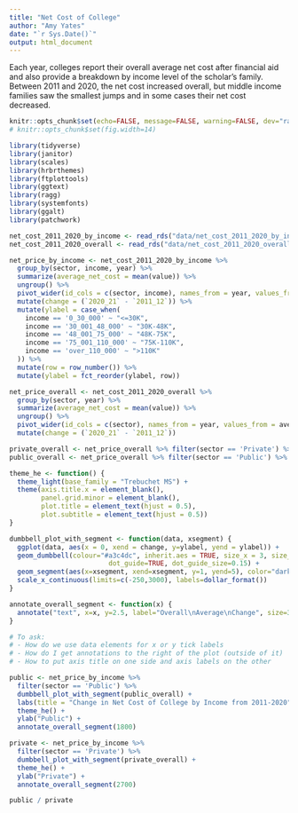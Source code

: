 ```yaml
---
title: "Net Cost of College"
author: "Amy Yates"
date: "`r Sys.Date()`"
output: html_document
---
```


Each year, colleges report their overall average net cost after financial aid and also provide a breakdown by income level of the scholar's family. Between 2011 and 2020, the net cost increased overall, but middle income families saw the smallest jumps and in some cases their net cost decreased. 

```r
knitr::opts_chunk$set(echo=FALSE, message=FALSE, warning=FALSE, dev="ragg_png")
# knitr::opts_chunk$set(fig.width=14)
```

```r
library(tidyverse)
library(janitor)
library(scales)
library(hrbrthemes)
library(ftplottools)
library(ggtext)
library(ragg)
library(systemfonts)
library(ggalt)
library(patchwork)

net_cost_2011_2020_by_income <- read_rds("data/net_cost_2011_2020_by_income.rds")
net_cost_2011_2020_overall <- read_rds("data/net_cost_2011_2020_overall.rds")
```

```r
net_price_by_income <- net_cost_2011_2020_by_income %>% 
  group_by(sector, income, year) %>% 
  summarize(average_net_cost = mean(value)) %>% 
  ungroup() %>% 
  pivot_wider(id_cols = c(sector, income), names_from = year, values_from = average_net_cost) %>%
  mutate(change = (`2020_21` - `2011_12`)) %>%
  mutate(ylabel = case_when(
    income == '0_30_000' ~ "<=30K",
    income == '30_001_48_000' ~ "30K-48K",
    income == '48_001_75_000' ~ "48K-75K",
    income == '75_001_110_000' ~ "75K-110K",
    income == 'over_110_000' ~ ">110K"
  )) %>%
  mutate(row = row_number()) %>% 
  mutate(ylabel = fct_reorder(ylabel, row))

net_price_overall <- net_cost_2011_2020_overall %>% 
  group_by(sector, year) %>% 
  summarize(average_net_cost = mean(value)) %>% 
  ungroup() %>% 
  pivot_wider(id_cols = c(sector), names_from = year, values_from = average_net_cost) %>% 
  mutate(change = (`2020_21` - `2011_12`))

private_overall <- net_price_overall %>% filter(sector == 'Private') %>% pull(change)
public_overall <- net_price_overall %>% filter(sector == 'Public') %>% pull(change)
```

```r
theme_he <- function() {
  theme_light(base_family = "Trebuchet MS") +
  theme(axis.title.x = element_blank(),
        panel.grid.minor = element_blank(),
        plot.title = element_text(hjust = 0.5),
        plot.subtitle = element_text(hjust = 0.5))
}

dumbbell_plot_with_segment <- function(data, xsegment) {
  ggplot(data, aes(x = 0, xend = change, y=ylabel, yend = ylabel)) +
  geom_dumbbell(colour="#a3c4dc", inherit.aes = TRUE, size_x = 3, size_xend = 3, colour_xend="#0e668b", 
                         dot_guide=TRUE, dot_guide_size=0.15) +
  geom_segment(aes(x=xsegment, xend=xsegment, y=1, yend=5), color="darkgrey", linetype="dashed") +
  scale_x_continuous(limits=c(-250,3000), labels=dollar_format())
}

annotate_overall_segment <- function(x) {
  annotate("text", x=x, y=2.5, label="Overall\nAverage\nChange", size=3, family = "Trebuchet MS")
}
```

```r
# To ask: 
# - How do we use data elements for x or y tick labels
# - How do I get annotations to the right of the plot (outside of it)
# - How to put axis title on one side and axis labels on the other

public <- net_price_by_income %>%
  filter(sector == 'Public') %>% 
  dumbbell_plot_with_segment(public_overall) +
  labs(title = "Change in Net Cost of College by Income from 2011-2020", subtitle="The highest and lowest income levels have seen the largest increases.") +
  theme_he() +
  ylab("Public") +
  annotate_overall_segment(1800)

private <- net_price_by_income %>%
  filter(sector == 'Private') %>% 
  dumbbell_plot_with_segment(private_overall) +
  theme_he() +
  ylab("Private") +
  annotate_overall_segment(2700)

public / private

```

